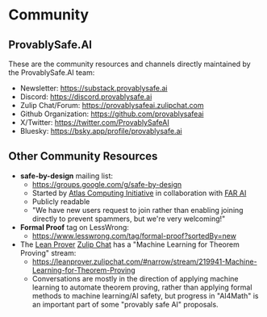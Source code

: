 # Community

## ProvablySafe.AI

These are the community resources and channels directly maintained by the
ProvablySafe.AI team:

- Newsletter: https://substack.provablysafe.ai
- Discord: https://discord.provablysafe.ai
- Zulip Chat/Forum: https://provablysafeai.zulipchat.com
- Github Organization: https://github.com/provablysafeai
- X/Twitter: https://twitter.com/ProvablySafeAI
- Bluesky: https://bsky.app/profile/provablysafe.ai

## Other Community Resources

- **safe-by-design** mailing list:
  - https://groups.google.com/g/safe-by-design
  - Started by [Atlas Computing Initiative](https://atlascomputing.org/) in
    collaboration with [FAR AI](https://far.ai/)
  - Publicly readable
  - "We have new users request to join rather than enabling joining directly to
    prevent spammers, but we're very welcoming!"
- **Formal Proof** tag on LessWrong:
  - https://www.lesswrong.com/tag/formal-proof?sortedBy=new
- The [Lean Prover](https://lean-lang.org/)
  [Zulip Chat](https://leanprover.zulipchat.com/) has a "Machine Learning for
  Theorem Proving" stream:
  - https://leanprover.zulipchat.com/#narrow/stream/219941-Machine-Learning-for-Theorem-Proving
  - Conversations are mostly in the direction of applying machine learning to
    automate theorem proving, rather than applying formal methods to machine
    learning/AI safety, but progress in "AI4Math" is an important part of some
    "provably safe AI" proposals.
